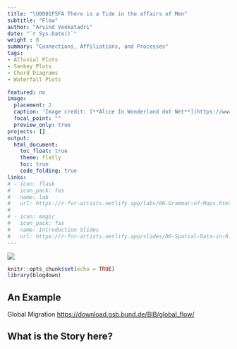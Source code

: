 ```yaml
---
title: "\U0001F5FA There is a Tide in the affairs of Men"
subtitle: "Flow"
author: "Arvind Venkatadri"
date: "`r Sys.Date()`"
weight : 8
summary: "Connections, Affiliations, and Processes"
tags:
- Alluvial Plots
- Sankey Plots
- Chord Diagrams
- Waterfall Plots

featured: no
image:
  placement: 2
  caption: 'Image credit: [**Alice In Wonderland dot Net**](https://www.alice-in-wonderland.net/)'
  focal_point: ""
  preview_only: true
projects: []
output:
  html_document:
    toc_float: true
    theme: flatly
    toc: true
    code_folding: true
links:
# - icon: flask
#   icon_pack: fas
#   name: lab
#   url: https://r-for-artists.netlify.app/labs/06-Grammar-of-Maps.html
#   
# - icon: magic
#   icon_pack: fas
#   name: Introduction Slides
#   url: https://r-for-artists.netlify.app/slides/06-Spatial-Data-in-R.html
---
```


![](featured.jpg)

```r
knitr::opts_chunk$set(echo = TRUE)
library(blogdown)

```

## An Example
Global Migration <https://download.gsb.bund.de/BIB/global_flow/>


## What is the Story here?
